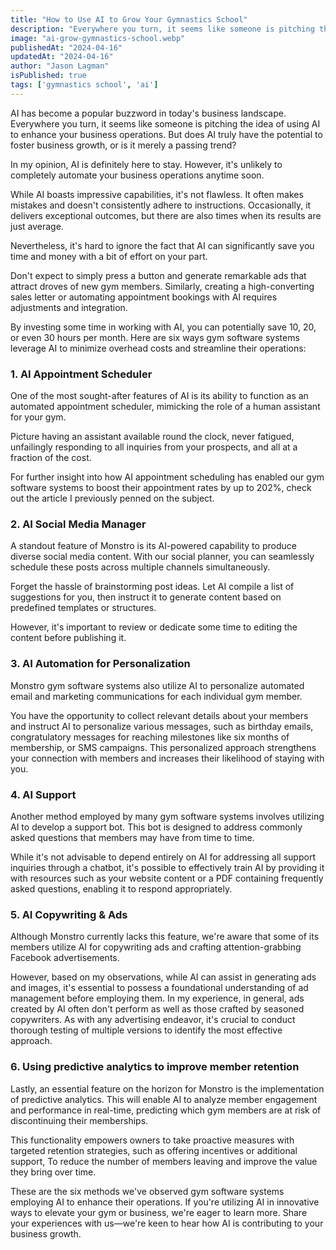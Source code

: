 ```yaml
---
title: "How to Use AI to Grow Your Gymnastics School"
description: "Everywhere you turn, it seems like someone is pitching the idea of using AI to enhance your business operations."
image: "ai-grow-gymnastics-school.webp"
publishedAt: "2024-04-16"
updatedAt: "2024-04-16"
author: "Jason Lagman"
isPublished: true
tags: ['gymnastics school', 'ai']
---
```


AI has become a popular buzzword in today's business landscape. Everywhere you turn, it seems like someone is pitching the idea of using AI to enhance your business operations. But does AI truly have the potential to foster business growth, or is it merely a passing trend?

In my opinion, AI is definitely here to stay. However, it's unlikely to completely automate your business operations anytime soon.

While AI boasts impressive capabilities, it's not flawless. It often makes mistakes and doesn't consistently adhere to instructions. Occasionally, it delivers exceptional outcomes, but there are also times when its results are just average.

Nevertheless, it's hard to ignore the fact that AI can significantly save you time and money with a bit of effort on your part.

Don't expect to simply press a button and generate remarkable ads that attract droves of new gym members. Similarly, creating a high-converting sales letter or automating appointment bookings with AI requires adjustments and integration.

By investing some time in working with AI, you can potentially save 10, 20, or even 30 hours per month. Here are six ways gym software systems leverage AI to minimize overhead costs and streamline their operations:

### 1. AI Appointment Scheduler

 One of the most sought-after features of AI is its ability to function as an automated appointment scheduler, mimicking the role of a human assistant for your gym.

Picture having an assistant available round the clock, never fatigued, unfailingly responding to all inquiries from your prospects, and all at a fraction of the cost.

For further insight into how AI appointment scheduling has enabled our gym software systems to boost their appointment rates by up to 202%, check out the article I previously penned on the subject.

### 2.  AI Social Media Manager
    
A standout feature of Monstro is its AI-powered capability to produce diverse social media content. With our social planner, you can seamlessly schedule these posts across multiple channels simultaneously.

Forget the hassle of brainstorming post ideas. Let AI compile a list of suggestions for you, then instruct it to generate content based on predefined templates or structures.

However, it's important to review or dedicate some time to editing the content before publishing it.

### 3.  AI Automation for Personalization

Monstro gym software systems also utilize AI to personalize automated email and marketing communications for each individual gym member.

You have the opportunity to collect relevant details about your members and instruct AI to personalize various messages, such as birthday emails, congratulatory messages for reaching milestones like six months of membership, or SMS campaigns. This personalized approach strengthens your connection with members and increases their likelihood of staying with you.

### 4.  AI Support

Another method employed by many gym software systems involves utilizing AI to develop a support bot. This bot is designed to address commonly asked questions that members may have from time to time.

While it's not advisable to depend entirely on AI for addressing all support inquiries through a chatbot, it's possible to effectively train AI by providing it with resources such as your website content or a PDF containing frequently asked questions, enabling it to respond appropriately.

### 5.  AI Copywriting & Ads
    
Although Monstro currently lacks this feature, we're aware that some of its members utilize AI for copywriting ads and crafting attention-grabbing Facebook advertisements.

However, based on my observations, while AI can assist in generating ads and images, it's essential to possess a foundational understanding of ad management before employing them. In my experience, in general, ads created by AI often don't perform as well as those crafted by seasoned copywriters. As with any advertising endeavor, it's crucial to conduct thorough testing of multiple versions to identify the most effective approach.

### 6. Using predictive analytics to improve member retention

Lastly, an essential feature on the horizon for Monstro is the implementation of predictive analytics. This will enable AI to analyze member engagement and performance in real-time, predicting which gym members are at risk of discontinuing their memberships.

This functionality empowers owners to take proactive measures with targeted retention strategies, such as offering incentives or additional support, To reduce the number of members leaving and improve the value they bring over time.

These are the six methods we've observed gym software systems employing AI to enhance their operations. If you're utilizing AI in innovative ways to elevate your gym or business, we're eager to learn more. Share your experiences with us—we're keen to hear how AI is contributing to your business growth.